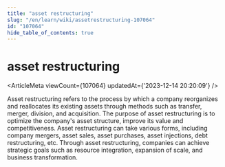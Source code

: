 ```yaml
---
title: "asset restructuring"
slug: "/en/learn/wiki/assetrestructuring-107064"
id: "107064"
hide_table_of_contents: true
---
```



<Breadcrumbs current="asset restructuring" />

# asset restructuring

<ArticleMeta viewCount={107064} updatedAt={'2023-12-14 20:20:09'} />
<div className='border-solid border-b border-t-0 my-4 border-[var(--ifm-color-gray-300)]' />

Asset restructuring refers to the process by which a company reorganizes and reallocates its existing assets through methods such as transfer, merger, division, and acquisition. The purpose of asset restructuring is to optimize the company's asset structure, improve its value and competitiveness. Asset restructuring can take various forms, including company mergers, asset sales, asset purchases, asset injections, debt restructuring, etc. Through asset restructuring, companies can achieve strategic goals such as resource integration, expansion of scale, and business transformation.
